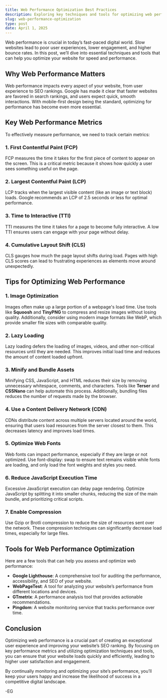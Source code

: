 ```yaml
---
title: Web Performance Optimization Best Practices
description: Exploring key techniques and tools for optimizing web performance and enhancing user experience.
slug: web-performance-optimization
type: post
date: April 1, 2025
---
```


Web performance is crucial in today’s fast-paced digital world. Slow websites lead to poor user experiences, lower engagement, and higher bounce rates. In this post, we’ll dive into essential techniques and tools that can help you optimize your website for speed and performance.

## Why Web Performance Matters

Web performance impacts every aspect of your website, from user experience to SEO rankings. Google has made it clear that faster websites are favored in search rankings, and users expect quick, smooth interactions. With mobile-first design being the standard, optimizing for performance has become even more essential.

## Key Web Performance Metrics

To effectively measure performance, we need to track certain metrics:

### 1. **First Contentful Paint (FCP)**

FCP measures the time it takes for the first piece of content to appear on the screen. This is a critical metric because it shows how quickly a user sees something useful on the page.

### 2. **Largest Contentful Paint (LCP)**

LCP tracks when the largest visible content (like an image or text block) loads. Google recommends an LCP of 2.5 seconds or less for optimal performance.

### 3. **Time to Interactive (TTI)**

TTI measures the time it takes for a page to become fully interactive. A low TTI ensures users can engage with your page without delay.

### 4. **Cumulative Layout Shift (CLS)**

CLS gauges how much the page layout shifts during load. Pages with high CLS scores can lead to frustrating experiences as elements move around unexpectedly.

## Tips for Optimizing Web Performance

### 1. **Image Optimization**

Images often make up a large portion of a webpage's load time. Use tools like **Squoosh** and **TinyPNG** to compress and resize images without losing quality. Additionally, consider using modern image formats like WebP, which provide smaller file sizes with comparable quality.

### 2. **Lazy Loading**

Lazy loading defers the loading of images, videos, and other non-critical resources until they are needed. This improves initial load time and reduces the amount of content loaded upfront.

### 3. **Minify and Bundle Assets**

Minifying CSS, JavaScript, and HTML reduces their size by removing unnecessary whitespace, comments, and characters. Tools like **Terser** and **CSSNano** can help automate this process. Additionally, bundling files reduces the number of requests made by the browser.

### 4. **Use a Content Delivery Network (CDN)**

CDNs distribute content across multiple servers located around the world, ensuring that users load resources from the server closest to them. This decreases latency and improves load times.

### 5. **Optimize Web Fonts**

Web fonts can impact performance, especially if they are large or not optimized. Use font-display: swap to ensure text remains visible while fonts are loading, and only load the font weights and styles you need.

### 6. **Reduce JavaScript Execution Time**

Excessive JavaScript execution can delay page rendering. Optimize JavaScript by splitting it into smaller chunks, reducing the size of the main bundle, and prioritizing critical scripts.

### 7. **Enable Compression**

Use Gzip or Brotli compression to reduce the size of resources sent over the network. These compression techniques can significantly decrease load times, especially for large files.

## Tools for Web Performance Optimization

Here are a few tools that can help you assess and optimize web performance:

- **Google Lighthouse**: A comprehensive tool for auditing the performance, accessibility, and SEO of your website.
- **WebPageTest**: A tool for analyzing your website’s performance from different locations and devices.
- **GTmetrix**: A performance analysis tool that provides actionable recommendations.
- **Pingdom**: A website monitoring service that tracks performance over time.

## Conclusion

Optimizing web performance is a crucial part of creating an exceptional user experience and improving your website’s SEO ranking. By focusing on key performance metrics and utilizing optimization techniques and tools, you can ensure that your website loads quickly and efficiently, leading to higher user satisfaction and engagement.

By continually monitoring and optimizing your site’s performance, you’ll keep your users happy and increase the likelihood of success in a competitive digital landscape.

-EG
